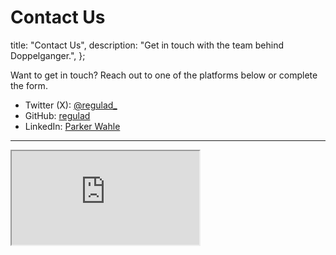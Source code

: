 # Contact Us

  title: "Contact Us",
  description: "Get in touch with the team behind Doppelganger.",
};

Want to get in touch? Reach out to one of the platforms below or complete the form.

- Twitter (X): [@regulad\_](https://twitter.com/regulad_)
- GitHub: [regulad](https://github.com/regulad/)
- LinkedIn: [Parker Wahle](https://www.linkedin.com/in/parker-wahle/)

<hr className="my-8" />

<iframe
  src="https://forms.gle/HZkwuxH9JmHsyU4e8"
  className="w-full min-h-[80vh]"
/>
